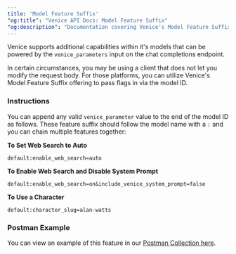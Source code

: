 ```yaml
---
title: 'Model Feature Suffix'
"og:title": "Venice API Docs: Model Feature Suffix"
"og:description": "Documentation covering Venice's Model Feature Suffix feature."
---
```


Venice supports additional capabilities within it's models that can be powered by the `venice_parameters` input on the chat completions endpoint.

In certain circumstances, you may be using a client that does not let you modify the request body. For those platforms, you can utilize Venice's Model Feature Suffix offering to pass flags in via the model ID.

### Instructions

You can append any valid `venice_parameter` value to the end of the model ID as follows. These feature suffix should follow the model name with a `:` and you can chain multiple features together:

**To Set Web Search to Auto**
```
default:enable_web_search=auto
```

**To Enable Web Search and Disable System Prompt**
```
default:enable_web_search=on&include_venice_system_prompt=false
```

**To Use a Character**
```
default:character_slug=alan-watts
```

### Postman Example

You can view an example of this feature in our [Postman Collection here](https://www.postman.com/veniceai/workspace/venice-ai-workspace/request/38652128-857f29ff-ee70-4c7c-beba-ef884bdc93be?action=share&creator=38652128&ctx=documentation&active-environment=38652128-ef110f4e-d3e1-43b5-8029-4d6877e62041).